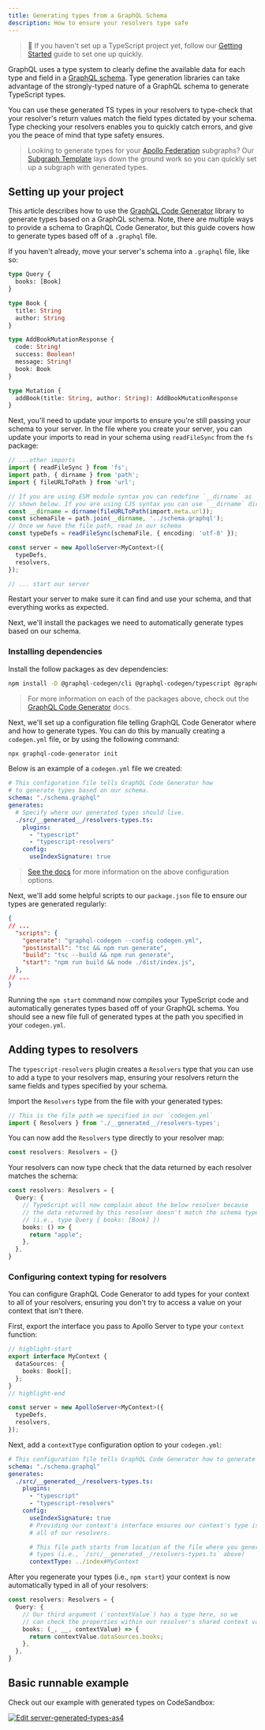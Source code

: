 ```yaml
---
title: Generating types from a GraphQL Schema
description: How to ensure your resolvers type safe
---
```


> 👋 If you haven't set up a TypeScript project yet, follow our [Getting Started](../../getting-started) guide to set one up quickly. 

GraphQL uses a type system to clearly define the available data for each type and field in a [GraphQL schema](../schema/schema). Type generation libraries can take advantage of the strongly-typed nature of a GraphQL schema to generate TypeScript types. 

You can use these generated TS types in your resolvers to type-check that your resolver's return values match the field types dictated by your schema. Type checking your resolvers enables you to quickly catch errors, and give you the peace of mind that type safety ensures. 

> Looking to generate types for your [Apollo Federation](/federation/) subgraphs? Our [Subgraph Template](https://github.com/apollographql/subgraph-template-typescript-apollo-server) lays down the ground work so you can quickly set up a subgraph with generated types.

## Setting up your project

This article describes how to use the [GraphQL Code Generator](https://www.the-guild.dev/graphql/codegen) library to generate types based on a GraphQL schema. Note, there are multiple ways to provide a schema to GraphQL Code Generator, but this guide covers how to generate types based off of a `.graphql` file.

If you haven't already, move your server's schema into a `.graphql` file, like so:

```graphql title="schema.graphql"
type Query {
  books: [Book]
}

type Book {
  title: String
  author: String
}

type AddBookMutationResponse {
  code: String!
  success: Boolean!
  message: String!
  book: Book
}

type Mutation {
  addBook(title: String, author: String): AddBookMutationResponse
}
```

Next, you'll need to update your imports to ensure you're still passing your schema to your server. In the file where you create your server, you can update your imports to read in your schema using `readFileSync` from the `fs` package:

```ts title="index.ts"
// ...other imports
import { readFileSync } from 'fs';
import path, { dirname } from 'path';
import { fileURLToPath } from 'url';

// If you are using ESM module syntax you can redefine `__dirname` as 
// shown below. If you are using CJS syntax you can use `__dirname` directly.
const __dirname = dirname(fileURLToPath(import.meta.url));
const schemaFile = path.join(__dirname, '../schema.graphql');
// Once we have the file path, read in our schema 
const typeDefs = readFileSync(schemaFile, { encoding: 'utf-8' });

const server = new ApolloServer<MyContext>({
  typeDefs,
  resolvers,
});

// ... start our server
```

Restart your server to make sure it can find and use your schema, and that everything works as expected.

Next, we'll install the packages we need to automatically generate types based on our schema. 

### Installing dependencies

Install the follow packages as dev dependencies:

```bash
npm install -D @graphql-codegen/cli @graphql-codegen/typescript @graphql-codegen/typescript-resolvers
```

> For more information on each of the packages above, check out the [GraphQL Code Generator](https://www.the-guild.dev/graphql/codegen/plugins) docs.

Next, we'll set up a configuration file telling GraphQL Code Generator where and how to generate types. You can do this by manually creating a `codegen.yml` file, or by using the following command:

```bash
npx graphql-code-generator init
```

Below is an example of a `codegen.yml` file we created:

```yaml
# This configuration file tells GraphQL Code Generator how
# to generate types based on our schema.
schema: "./schema.graphql"
generates:
  # Specify where our generated types should live.
  ./src/__generated__/resolvers-types.ts:
    plugins:
      - "typescript"
      - "typescript-resolvers"
    config:
      useIndexSignature: true
```

> [See the docs](https://www.the-guild.dev/graphql/codegen/plugins/typescript-resolvers#usage-example) for more information on the above configuration options.

Next, we'll add some helpful scripts to our `package.json` file to ensure our types are generated regularly:

```json
{
// ...
  "scripts": {
    "generate": "graphql-codegen --config codegen.yml",
    "postinstall": "tsc && npm run generate",
    "build": "tsc --build && npm run generate",
    "start": "npm run build && node ./dist/index.js",
  },
// ...
}
```

Running the `npm start` command now compiles your TypeScript code and automatically generates types based off of your GraphQL schema. You should see a new file full of generated types at the path you specified in your `codegen.yml`. 

## Adding types to resolvers

The `typescript-resolvers` plugin creates a `Resolvers` type that you can use to add a type to your resolvers map, ensuring your resolvers return the same fields and types specified by your schema. 

Import the `Resolvers` type from the file with your generated types:

```ts
// This is the file path we specified in our `codegen.yml`
import { Resolvers } from './__generated__/resolvers-types';
```

You can now add the `Resolvers` type directly to your resolver map:

```ts
const resolvers: Resolvers = {}
```

Your resolvers can now type check that the data returned by each resolver matches the schema:

```ts
const resolvers: Resolvers = {
  Query: {
    // TypeScript will now complain about the below resolver because
    // the data returned by this resolver doesn't match the schema type
    // (i.e., type Query { books: [Book] })
    books: () => {
      return "apple";
    },
  },
}
```

### Configuring context typing for resolvers

You can configure GraphQL Code Generator to add types for your context to all of your resolvers, ensuring you don't try to access a value on your context that isn't there.

First, export the interface you pass to Apollo Server to type your `context` function:

```ts title="index.ts"
// highlight-start
export interface MyContext {
  dataSources: {
    books: Book[];
  };
}
// highlight-end

const server = new ApolloServer<MyContext>({
  typeDefs,
  resolvers,
});
```

Next, add a `contextType` configuration option to your `codegen.yml`:

```yaml
# This configuration file tells GraphQL Code Generator how to generate types based on our schema.
schema: "./schema.graphql"
generates:
  ./src/__generated__/resolvers-types.ts:
    plugins:
      - "typescript"
      - "typescript-resolvers"
    config:
      useIndexSignature: true
      # Providing our context's interface ensures our context's type is set for
      # all of our resolvers. 

      # This file path starts from location of the file where you generate
      # types (i.e., `/src/__generated__/resolvers-types.ts` above) 
      contextType: ../index#MyContext
```

After you regenerate your types (i.e., `npm start`) your context is now automatically typed in all of your resolvers:

```ts
const resolvers: Resolvers = {
  Query: {
    // Our third argument (`contextValue`) has a type here, so we
    // can check the properties within our resolver's shared context value.
    books: (_, __, contextValue) => {
      return contextValue.dataSources.books;
    },
  },
}
```


## Basic runnable example

Check out our example with generated types on CodeSandbox:

<a href="https://codesandbox.io/s/github/apollographql/docs-examples/tree/main/apollo-server/v4/generated-types?fontsize=14&hidenavigation=1&initialpath=%2Fgraphql&theme=dark">
  <img
    alt="Edit server-generated-types-as4"
    src="https://codesandbox.io/static/img/play-codesandbox.svg"
  />
</a>

